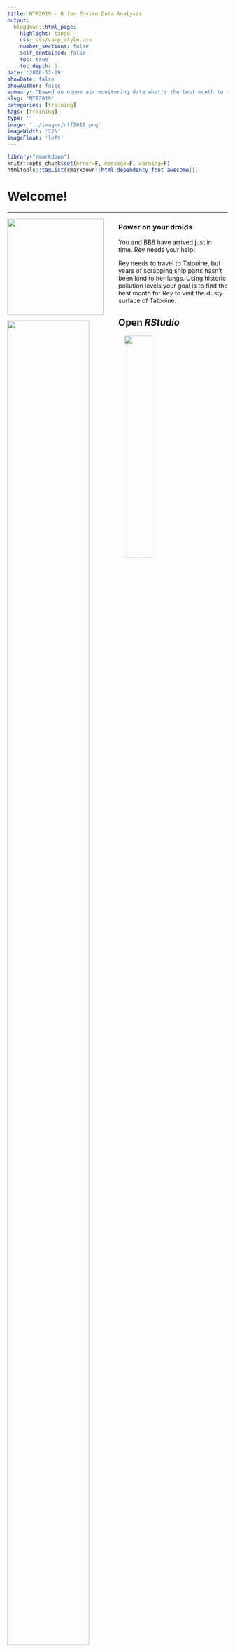 ```yaml
---
title: NTF2019 - R for Enviro Data Analysis
output: 
  blogdown::html_page: 
    highlight: tango
    css: css/camp_style.css
    number_sections: false
    self_contained: false
    toc: true
    toc_depth: 1
date: '2018-12-09'
showDate: false
showAuthor: false
summary: "Based on ozone air monitoring data what's the best month to travel to Tatooine? Power on your droids, we are going to use R to..."
slug: 'NTF2019'
categories: [training]
tags: [training]
type: ''
image: '../images/ntf2019.png' 
imageWidth: '22%'
imageFloat: 'left'
---
```



```r
library("rmarkdown")
knitr::opts_chunk$set(error=F, message=F, warning=F)
htmltools::tagList(rmarkdown::html_dependency_font_awesome())
```


<h1 style="margin-top: 35px;"> Welcome! </h1>
<hr>

![](../images/day1_bb8_sq.png){width="220" style="float: left; margin-right: 34px; margin-bottom: 14px;"}


### Power on your droids
You and BB8 have arrived just in time. Rey needs your help!

Rey needs to travel to Tatooine, but years of scrapping ship parts hasn't been kind to her lungs. Using historic pollution levels your goal is to find the best month for Rey to visit the dusty surface of Tatooine. 


## Open _RStudio_

<div style="width: 48%; float: left; margin-right: 5%; margin-top: -14px;">

![](../images/rstudio_logo.png){style="width: 88%; margin-top: -35px; margin-bottom: -6px;"}

- __Where's my R!__ _Need to install R or RStudio? Jump over to [Get R!](../page/install.html)_
- __Install troubles? No permissions?__ _No worries. You can use R online at [RStudio Cloud](https://rstudio.cloud/)._


<br>
<br>

</div>


![](../images/rstudio_open.png){style="width: 36%;"}

<div style="clear: both;"></div>



# Introductions
<hr>

### Good morning! 

We are Melinda, Vallen, Jaime, Kristie & Dorian.  

We like __R__.

We aren't computer scientists and that's okay! 

We make lots of mistakes. Mistakes are funny. You can laugh with us. 


## All together now {-}

Let's launch ourselves into the unknown and use R to store some data. We're going to use R to introduce ourselves and the data we love.

<br>

![](../images/starwars_group.jpg){align="right" style="width: 50%; margin-left: 26px; margin-top: 38px;"}

__Things to Share:__  

<div class="note" style="margin-top: 0;">

- Your name  
- Distance you traveled to get here
- Types of data you have
- What you want to get from the workshop
- A snack you want right now
- The messiest & funniest parts of your data
- Something you get to do over and over again

__Hint:__  _Maybe this is something you can automate in R_ 

</div>

<br>

- In R Studio click on __File > New File > R Script__. You will see a code editor window open. 

![](../images/new_script_file.png){style="width: 70%; margin-bottom: 18px;"}

- You will be writing and saving code in this window. This is your code editor.  

## Create and store values

You can assign values to new objects using the "left arrow". 

> __Left arrow__ 
> `x  <-  5 `

This is written by typing a less-than sign followed by a hyphen. It's more officially known as the _assignment operator_. Try adding the code below to your R script and assign a value to an object called `my_name`.

<br>

#### __Let's try it__

### Create values 
```r

my_name <- "Your Name" # Text and characters are put in quotes

miles_traveled <- 1869 # A number

# A list of data I use
my_data_types <- c("PAHs", "Air Toxics", "Ultrafine particles") 

best_snack_in_the_universe <- "Air Heads" 

```



### View values 

Now, you can type _`my_name`_ and run that line to see the value stored in that variable.

```r

my_name

```

<br>

> To run everything you've written so far all at once, you can highlight all of the code in the _Code Editor_ and push `CTRL + ENTER`.


## It's ALL about you

Now we can create a data table, which is also called a `data.frame()` or a `tibble()`.
```r
# Put the 4 items into a table
all_about_me <- data.frame(name           = my_name, 
                           miles_traveled = miles_traveled, 
                           data_types     = my_data_types,  
                           best_snack     = best_snack_in_the_universe)
```


Let's bounce around the room and introduce ourselves with help from our R scripts.


<details style="margin-top: 34px;">
<summary class="btn_code"> __GET R PACKAGES__ </summary>

<div class="quiz" style="margin-top: -8px; border-radius: 0;">

<p>

To use a new _package_ in R you first need to install it -- much like a free App on your phone. To save time on installation, you can copy the text below and paste it into the RStudio console found on the left-side of the screen when you open RStudio. 


```r
new_packages <- c("readr", "readxl", "dplyr", "ggplot2", "lubridate")

install.packages(new_packages)

```


![](../../images/install_screen.png)

<p style="margin-top: 5px;">
Then press `ENTER` to begin the installation. If all goes well, you should start to see some messages appear similar to this, which provide information on the installation progress.

![](../../images/install_msg.png)
</p>

__Congrats rebel droid!__ <i class="fa fa-android" style="font-size: 44px;"></i> 

</p></div>
</details>

<br>


## Today's challenge
<hr>

![](https://i.pinimg.com/736x/7b/c0/02/7bc00221cf62f736fa1592efd7ba6213.jpg){width="254" style="float: left; margin-right: 24px; margin-bottom: 14px;"}

<br>

> Rey needs to visit Tatooine to help the Rebel Alliance, and we have ozone data to help her decide what month we should visit -- preferrably the month with the lowest ozone concentration. The goal for today is to give Rey a nice chart of monthly ozone concentrations to help her plan.

<br>

To complete this challenge we'll follow the general roadmap below. 

<div style="clear: both;"></div>

### Today's workflow

<div class="note">

1. __READ__ the data
1. __PLOT__ the data
1. __CLEAN__ the data
- ( __PLOT__ some more )
4. __SUMMARIZE__ the data
- ( __PLOT__ even more )
5. __SAVE__ the results
6. __SHARE__ with friends

</div>

# Why R? 
<hr>

![](../images/rladies_map.gif){style="width: 95%;"}

## R Community

- See the [R Community](community.html) page.
- ITEP page for sharing & questions - [R questions](https://github.com/itep-data/R-questions)
- Finding R Help - [Get help!](https://itep-r.netlify.com/page/help.html)
    - R cheatsheets

## When do we use R?

- To connect to databases
- To read data from websites
- To document and share methods
- When data will have frequent updates
- When we want to improve a process over time


## R is for reading 

![](../images/R_recipe.png){style="width: 55%; float: left; margin-right: 28px; margin-left: -16px; margin-top: 8px;"}

Lucky for us, programming doesn't have to be a bunch of math equations. R allows you to write your data analysis in a step-by-step fashion, much like creating a recipe for cookies. And just like a recipe, we can start at the top and read our way down to the bottom. 


<div style="clear: both;"></div>

<br>

## It begins!

### Start an R project 

We'll make a new project for our investigation of ozone on Tatooine.

<div class="well" style="margin-left: 5%;">

__Step 1:__ Start a new project

- In _Rstudio_ select _File_ from the top menu bar
    - Choose _New Project..._
    - Choose _New Directory_
    - Choose _New Project_
- Enter a project name such as `"NTF_2019"`
- Select _Browse..._ and choose a folder where you normally perform your work. 
    - Click _Create Project_

__Step 2:__ Open a new script 

- __File > New File > R Script__
    - Click the _floppy disk_ save icon
    - Give it a name: `Rey.R` or `ozone.R` will work well

</div>

# RStudio - The grand tour 

![](../images/rstudio.png){style="width: 85%;"}

<br>

<div class="red-note">
__1. Code Editor__ 

This is where you write your scripts and document your work. The tabs at the top of the code editor allow you to view scripts and data sets you have open. This is where you'll spend most of your time.
</div>

<div class="red-note">
__2. Console__ 

This is where code is actually executed by the computer. It shows code that you have run and any errors, warnings, or other messages resulting from that code. You can input code directly into the console and run it, but it won't be saved for later. That's why we like to run all of our code directly from a script in the code editor.
</div>

<div class="red-note">
__3. Workspace__ 

This pane shows all of the objects and functions that you have created, as well as a history of the code you have run during your current session. The environment tab shows all of your objects and functions. The history tab shows the code you have run. Note the _broom_ icon below the Connections tab. This cleans shop and allows you to clear all of the objects in your workspace.
</div>

<div class="red-note">
__4. Plots and files__ 

These tabs allow you to view and open files in your current directory, view plots and other visual objects like maps, view your installed packages and their functions, and access the help window. If at anytime you're unsure what a function does, enter it's name after a question mark. For example, try entering `?mean` into the console and push __ENTER__.
</div>


# First steps 

# 1. | Read the data 
<hr>

![](../images/readr-hexbin-sticker-from-rstudio.png){style="width: 18%; float: left; margin-right: 6px;"}

<br>

<div style="width: 81%; float: right;">
```r
#install.packages("readr")
library(readr)

air_data <- read_csv("https://itep-r.netlify.com/data/OZONE_samples.csv")
```

</div>

<div style="clear: both;"></div>

```r
library(knitr)
library(dplyr)

air_data %>% sample_n(5) %>% select(SITE, MESSY_DATE, OZONE, temperature, LATITUDE, LONGITUDE, UNITS) %>% kable()
```


##	Clean header names 
<hr>

![](../images/janitor_hex.png){style="width: 17%; float: right; margin-right: 6px; margin-left: 6px;"}

![](../images/dplyr_hex.png){style="width: 17%; float: right; margin-left: 30px;"}

<br>

There are two great packages that can help us with cleaning header names. Let's install them!

<br>

<div style="clear: both;"></div>


### Install new packages
```r
install.packages("janitor")
install.packages("dplyr")
```


### Load packages from your personal `library()`
```r
library(janitor)
library(dplyr)

# General cleaning for all columns
air_data <- clean_names(air_data)

# Change and set specific names
air_data <- rename(air_data,
                   lat = latitude,
                   lon = longitude)

```


# 2. | Plot the data {-}
<hr>

![](../images/ggplot2_hex.png){style="width: 22%; float: left; margin-right: 4%;"}

<br>


```r
library(ggplot2)

ggplot(air_data, aes(x = temperature, y = ozone, color = site)) + 
    geom_point(size = 7, alpha = 0.3) 
```

<div style="clear: both;"></div>


# 3. | Explore the data
<hr>

Some functions to get to know your data.


| Function        | Information                 |  
|:----------------|:----------------------------|  
| `names(scrap)`  | column names                |  
| `nrow(...)`     | number of rows              |  
| `ncol(...)`     | number of columns           | 
| `summary(...)`  | a summary of all column values (ex. _max_, _mean_, _median_)  | 
| `glimpse(...)`  | column names + a glimpse of first values (use _dplyr_ package)   |  


## `glimpse()` and `summary()` 

Use the `glimpse()` function to find out what type and how much data you have.

Use the `summary()` function to get a quick report of your numeric data.


```r
library(dplyr)

# Glimpse the columns of your data and their first few contents
glimpse(air_data)
```

```r
# Show numeric summary of the min, mean, and max of all columns
summary(air_data)
```

```r

# Try the rest on your own
nrow()

ncol()

names()

```


# 4. | Clean the data 
<hr>



## It's time for `dplyr` 
<hr>

![](../images/dplyr_hex.png){width="128" align="left" style="margin-right: 32px; margin-top: 8px; margin-bottom: 20px;"}

<br>

This is our go-to package for most analysis tasks. With the six functions below you can accomplish just about anything you'd want to do with data.

<br>

> ###  <i class="fa fa-toolbox" aria-hidden="true" style="color: grey;"></i> Your new analysis toolbox {-}
>
> | Function      | Job                                                 |  
> |:--------------|:----------------------------------------------------|  
> | `select()`    | Select individual columns to drop or keep           |  
> | `arrange()`   | Sort a table top-to-bottom based on the values of a column |  
> | `filter()`    | Keep only a subset of rows depending on the values of a column      | 
> | `mutate()`    | Add new columns or update existing columns          | 
> | `summarize()` | Calculate a single summary for an entire table     |   
> | `group_by()`  | Sort data into groups based on the values of a column  |  


# Porg example 

We recruited a poggle of porgs to help demo the `dplyr` functions. As you can see in the table below, there are two types: yellow and gray. 

```r
cat(readLines("../page/porg_tabs.txt"))
```




### Filter out values that are out-of-range 
```r

# Drop values out of range
air_data <- filter(air_data, ozone > 0)

# We can filter with two conditions
air_data <- filter(air_data, ozone > 0, temperature < 199) 

```


### Check the units column
```r

# Show all unique values in the units column
distinct(air_data, units)

```


PPM! That explains the tiny results. It looks like we may need to fix the units on these ozone values. For that we'll want to call the friendly `dplyr` package.


## Fix the units
### `mutate()`

```r

# Convert all samples to PPB
air_data <- mutate(air_data, ozone_ppb = ozone * 1000) 
```

<br><br><hr>

![](../images/chewie_box.png){style="width: 56%; float: left; margin-right: 11px;"}

# `Lunch break` <i class="fa fa-utensils"></i> ☕

<div style="clear: both;"></div>

<br><br><hr><br>

# Dates 
<hr>

### The `lubridate` package

![](../images/lubridate.png){style="width: 22%; float: left; margin-right: 30px; margin-top: 8px; margin-bottom: 12px;"}


<br>

It's about time! Lubridate makes working with dates easier. 
We can find how much time has elapsed, add or subtract days, and find seasonal and day of the week averages. 

<br>

<div style="clear: both;"></div>

<br>

### Get date parts {-}

| Function   |  Date element                                            |   
|-----|:-----------------------------------------------------------------|  
|`year()  `    | Year          |  
|`month()  `   | Month as _1,2,3_; For _Jan, Feb, Mar_ use `label=TRUE`  |  
|`day()  `     | Day of the month  |  
|`wday()`      | Day of the week as _1,2,3_; For _Sun, Mon, Tue_ use `label=TRUE` |  
| _- Time -_ |            | 
|`hour() `   |  Hour of the day _(24hr)_ |  
|`minute() ` |  Minutes   |  
|`second() ` |  Seconds   |  
|`tz()  `    |  Time zone |  


<br>

### Convert text to a *DATE* {-}

| Function    |  Order of date elements                                 |   
|----|:-----------------------------------------------------------------|  
|`mdy()  `    | Month-Day-Year :: `05-18-2019` or `05/18/2019`                 |  
|`dmy()  `    | Day-Month-Year (Euro dates) :: `18-05-2019` or `18/05/2019`    |  
|`ymd()  `    | Year-Month-Day (science dates) :: `2019-05-18` or `2019/05/18` |  
|`ymd_hm() `  | Year-Month-Day Hour:Minutes ::  `2019-05-18 8:35 AM`          |  
|`ymd_hms() ` | Year-Month-Day Hour:Minutes:Seconds ::  `2019-05-18 8:35:22 AM`    | 


## <i class="fa fa-broom" aria-hidden="true"></i> Clean the dates

Let's set our date column to the standard date format. We can Use `ymd_hms()` because our dates are written as `year-month-day hour:mins:secs`.

```r
library(lubridate) 

# Set date column to official date format
air_data <- mutate(air_data, date_time = ymd_hms(messy_date))

# Now we can add a variety of date and time columns to our data
air_data <- mutate(air_data, 
                   date  = date(date_time),
                   hour  = hour(date_time),
                   month = month(date_time, label = TRUE),
                   day   = wday(date_time, label = TRUE),
                   year  = year(date_time)) 
```

<br>


# Comparisons
<hr>

Processing data requires many types of filtering. You'll want to know how to select observations in your table by making various comparisons between values.

__Key comparison operators__

| Symbol | Comparison               |
|:-------|:-------------------------|
| `>`    | greater than             |
| `>=`   | greater than or equal to |
| `<`    | less than                |
| `<=`   | less than or equal to    |
| `==`   | equal to                 |
| `!=`   | NOT equal to             |
| `%in%` | value is in a list       |


# Guess Who? 
<h2 style="margin-top: -24px;"> _Star Wars edition_ </h2>

![](../images/sw_guesswho.jpg){width="280" align="right" style="margin-top: -65px; margin-left: 24px; margin-right: 36px;"}

> Are you the best Jedi detective out there? Let's play a game to find out. 

<br>

Guess what else comes with the `dplyr` package? A **Star Wars data set**.

You can open the data set with the following steps:

1. Load the `dplyr` package from your `library()`
1. Pull the Star Wars dataset into your environment.
    

```r
library(dplyr)

starwars_data <- starwars
```


## <span style="text-decoration: underline;"> Rules </span> 

1. You have a __secret__ identity.
1. Scroll through the Star Wars dataset and find a character you find interesting. _(Or run `sample_n(starwars_data, 1)` to choose your character at random.)_
1. __Keep it hidden!__ Don't show your neighbor the character you chose.
1. Take turns asking each other questions about your partner's Star Wars character. 
1. Use the answers to build a `filter()` function and narrow down the potential character your neighbor may have picked. 


For example: Here's a `filter()` statement that filters the data to the character _Plo Koon_.

<div style="width: 90%; margin-left: 8%">
```r
mr_koon <- filter(starwars_data,
                  mass       < 100,
                  eye_color  != "blue",
                  gender     == "male",
                  homeworld  == "Dorin",
                  birth_year > 20)

```
</div>

6. _Elusive_ answers are encouraged.
    - For example, if someone asks: _What is your character's mass?_ 
    - You can respond: _My character's mass is equal to one less than their age._ 
    - Or if you're feeling generous you can give a more straight forward answer such as: _My character's mass is definitely more than 100 and less that 140._
7. Sometimes a character will not have a specific attribute. We learned earlier how R stores nulls as `NA`. If your character has a missing value for hair color, one of your filter statements could be `is.na(hair_color)`. 

<br>

<h3 style="margin-top: 18px; color:  #a0af49;"> __WINNER!__ </h3>

The winner is the first to guess their neighbor's character.

<details>
<summary class = "btn_code_green"> __WINNERS Click here!__ </summary>

<div class="data" style="margin-top: -6px;">
<p>

<div style="max-height: 338px; margin: 20px; margin-left: 2px; overflow: hidden;">
![](../images/lily_log.jpg){width="24%" align="left"} 
![](../images/lily_log.jpg){width="24%" align="left"} 
![](../images/lily_log.jpg){width="24%" align="left"} 
![](../images/lily_log.jpg){width="24%" align="left"} 
</div>

</p></div>
</details>


<details>
<summary class = "btn_code"> __More WINNERS Click here!__ </summary>

<div class="quiz" style="margin-top: -6px;">
<p>

<div style="max-height: 500px; margin: 20px; margin-left: 2px; overflow: hidden;">

![](../images/cat_win.jpg)

</div>

</p></div>
</details>


<br>

<div class="note">

#### Want a rematch? 

How about make it best of __3__ games? Or switch partners and try again.

</div>


# 5. | More plots!

```r
ggplot(air_data, aes(x = date, y = ozone, color = month)) + 
    geom_point(alpha = 0.2, size = 3) 
```


# Combine tables with `left_join()`

Concentration data and meteorological data often arrive to us separately, but we usually want them joined together for easy plotting.


![](../images/left_join_venn.png){style="width: 55%;"}

<br>
<hr>

`left_join()` works like a zipper and combines two tables based on one or more variables. They can have the same name or not. Since it's `left_join`, the entire table on the left side is retained. Anything that matches from the right side is retained and the rest is not retained.



### Adding porg names {-}

Remember our porg friends? How rude of us not to share their names. __Wups!__

Here's a table of their names.

<div style="margin-left: 30px; margin-top: 24px; width: 37%; max-width: 37%; margin-bottom: 22px;">
![](../images/porgs/porg_names_tbl.png)
</div>


<div style="clear: both;"></div>

__Hey now!__ That's not very helpful. Who's who? Let's join their names to the rest of the data.


![](../images/porgs/leftjoin_porgs.png){style="width: 90%; max-width: 85%;"}

<br>

### __What's the result?__ {-}

<div class="well">
![](../images/porgs/porgs_and_names.png){style="width: 85%; max-width: 85%;"}
</div>

<br>

> __Let's try adding MET data to our ozone observations.__

```r

met_data <- read_csv("https://itep-r.netlify.com/data/met_data.csv")

ozone_met <- left_join(air_data, met_data, 
                       by = c("date" = "date", 
                              "site" = "site", 
                              "hour" = "hour")) 
glimpse(ozone_met)
```

## Polar plots

When looking at air concentration data, we often want to know what direction the wind is blowing from when an air pollutant tends to be elevated. This can help to answer if the pollution source is local or if it is more of a regionl issue.

Pairing wind direction and air concentration data helps answer these questions and provide further insights. Polar plots are one way to look at wind data and get to know the wind patterns around your air monitors.

<br><br><hr>

For this data, we have two monitoring sites. Let's start by looking at the data for only one of the sites.

### Filter to a single site {-}
```r

ozone_met <- filter(ozone_met, site == "27-017-7417")
```

### Plot the wind directions {-}
```r
ggplot(ozone_met, aes(x = wd, y = ozone)) + 
      coord_polar(start = 0) +
      geom_point(shape = 16, size = 2, alpha = 0.3) +
      theme_bw() +
      scale_x_continuous(breaks = seq(0, 360, by = 90), expand = c(0,0), lim = c(0, 360), name = "", label = c("","E", "S", "W", "N"))
    
```


<div class="tip">

#### <i class="fa fa-bicycle" aria-hidden="true" style="color: darkgreen"></i> Exercise

Let's experiment with the transparency of the points by changing the value after `alpha =`.   

How does changing the value to `alpha = 0.1` change the chart?   
How about `alpha = 0.9`?
</div>


## Calendar plot

Sometimes with air data we want to know if there is seasonality in the data, or if there were dates with very high values. Calendar plots are great for this. 

<br>

> Let's make this plot for only the year 2015. To do that we'll first use `filter()`.

### Filter to a single year {-}
```r
ozone_met <- filter(ozone_met, year == 2015)
```


<br>

> Now we can look at our data by hour for each day of the week.

### Plot concentration by hour for each day of the week {-}
```r
ggplot(ozone_met, aes(x = day, y = hour, fill = ozone)) +
  geom_tile(color = "gray", size = 0.5) 

```

<br>

> We can also compare concentrations by day of the week for every month.

### Plot concentration by day of the week for each month {-}
```r

ggplot(ozone_met, aes(day, month, fill = ozone)) +
  geom_tile(color = "gray", size = 0.5)

```

<br>

> Lastly, let's compare by day of the week and hour of the day for every month.

### Plot concentration by hour for each day of the week and month {-}
```r
ggplot(ozone_met, aes(hour, day, fill = ozone)) +
  geom_tile(color = "gray") +
  facet_wrap(~month)
```

<br>

<div class="tip">
#### <i class="fa fa-bicycle" aria-hidden="true" style="color: darkgreen"></i> Exercise

What do the blank spaces mean? Is there a pattern?

To take a closer look at the missing values you can use `filter()` to select only the Sunday ozone concentrations. Let's look at all the data where the `day == "Sun"` and the hour is between `6` and `10`.

Try completing the code below to get a Sunday table.
```r

miss_data <- filter(ozone_met,
                          day  ==  ______,
                          hour >   ______,
                          hour <   ______ )
                  

```
</div>


# 6. | Group and Summarize the data 

To calculate a summary statistic for each group in the data we use `group_by()`.

> First we'll group the data by month and by site. This will let us calculate a summary of the ozone concentration for each month of the year and for every site in our data.

```r
air_data <- group_by(air_data, month, site)

```

> Next we can use `summarize()` to make a table showing the average ozone concentration. Summarize will automatically include a result for each group that we created above.

```r
air_data_summary <- summarize(air_data, avg_ozone = mean(ozone))
```


```r
air_data_summary %>% knitr::kable()
```

<br>

> Lastly, to ungroup the data we can run the nicely named function `ungroup()`.

```r
air_data <- ungroup(air_data)
```

<div class="tip">
#### <i class="fa fa-bicycle" aria-hidden="true" style="color: darkgreen"></i> Exercise

Try running the same summarize code on the data after you use `ungroup()`. 

What do you get?
</div>

# 7. | Save results

> Save the summarized data table

```r
write_csv(air_data_summary, "2015-2017_ozone_summary.csv")
```


> Plot the summarized data 

```r
ggplot(air_data_summary, aes(x = month, y = avg_ozone, fill = avg_ozone)) + 
    geom_col(width = 0.9) 

```


> Save plots 

```r
ggplot(air_data_summary, aes(x = month, y = avg_ozone, fill = avg_ozone)) + 
    geom_col(width = 0.9) +
    ggsave("Ozone_by_month.png")

```


# 8. | Share with friends

Having an exact record of what you did can be great documentation for yourself and others. It's also handy for when you want to repeat the same analysis on new data. Then all you need to do is copy the script, update the one read data line, and push run to get your new set of fancy charts.
 
## Share on GitHub

<a href = "https://github.com/dKvale/ex__OZONE__Project">
![](../images/github_example_ozone.png){style="width: 90%;"}
</a>


## Congratulations! 
You've added some great tools to your data analysis tool belt. Now go forth and put them to use.

### More data awaits you... 

![](../images/rey_bb8_sand_dunes.gif){style="width: 70%; margin-left: 10%;"}




# <i class="far fa-question-circle" aria-hidden="true"></i> Help!

Lost in an ERROR message? Is something behaving strangely and want to know why? 

See the [Help!](help.html) page for some troubleshooting options.

<br>

<details style="margin-top: 34px;">
<summary class="btn_code"> <h4 style="font-size: 22px;"> <i class="fas fa-key fa-xs" style="color: #c81888;" aria-hidden="true"></i> Key terms </h4></summary>
<p>

|    |                                                                  |   
|----|:-----------------------------------------------------------------|  
|`package  `| An add-on for R that contains new functions that someone created to help you. It's like an App for R.  |  
|`library  `| The name of the folder that stores all your packages, and the function used to load a package.  |  
|`function  `| Functions perform an operation on your data and returns a result. The function `sum()` takes a series of values and returns the sum for you.  |  
|`argument  `| Arguments are options or inputs that you pass to a function to change how it behaves. The argument `skip = 1` tells the `read_csv()` function to ignore the first row when reading in a data file. To see the default values for a function you can type `?read_csv` in the console.  |  

<br>
</p>
</details>


# Customize R Studio 

#### Make it your own

Let's add a little style so R Studio feels like home since you will spend lots of time here. Follow these steps to change the font-size and and color scheme: 

1. Go to __Tools__ on the top navigation bar. 
2. Choose `Global Options...`
3. Choose `Appearance` with the paint bucket.
4. Find something you like.


<img src="../images/font_change.png" style="width: 45%; margin-top: 18px;">


<br>

## <i class="fa fa-rocket" aria-hidden="true"></i> Return to [Home](../../index.html) {-}

